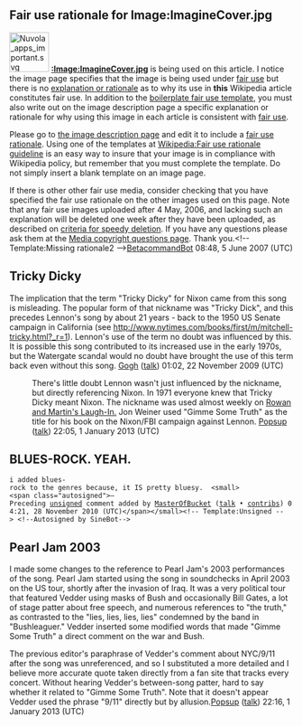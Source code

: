 <article id="11604879" title=Talk:Gimme Some Truth>
	<talkpage id="11604879" title="Talk:Gimme Some Truth">
{{WikiProject The Beatles|class=Start|importance=Low|song=yes}}

==Fair use rationale for Image:ImagineCover.jpg==
[[Image:Nuvola apps important.svg|70px|left]]
'''[[:Image:ImagineCover.jpg]]''' is being used on this article. I notice the image page specifies that the image is being used under [[Wikipedia:Fair use|fair use]] but there is no [[Wikipedia:Fair use rationale guideline|explanation or rationale]] as to why its use in '''this''' Wikipedia article constitutes fair use. In addition to the [[Wikipedia:Image copyright tags/Fair use|boilerplate fair use template]], you must also write out on the image description page a specific explanation or rationale for why using this image in each article is consistent with [[WP:FU|fair use]].

Please go to [[:Image:ImagineCover.jpg|the image description page]] and edit it to include a [[Wikipedia:Fair use rationale guideline |fair use rationale]]. Using one of the templates at [[Wikipedia:Fair use rationale guideline]] is an easy way to insure that your image is in compliance with Wikipedia policy, but remember that you must complete the template. Do not simply insert a blank template on an image page.

If there is other other fair use media, consider checking that you have specified the fair use rationale on the other images used on this page.  Note that any fair use images uploaded after 4 May, 2006, and lacking such an explanation will be deleted one week after they have been uploaded, as described on [[Wikipedia:Criteria for speedy deletion#Images.2FMedia|criteria for speedy deletion]]. If you have any questions please ask them at the [[Wikipedia:Media copyright questions|Media copyright questions page]]. Thank you.&lt;!-- Template:Missing rationale2 --&gt;[[User:BetacommandBot|BetacommandBot]] 08:48, 5 June 2007 (UTC)


==Tricky Dicky==
The implication that the term &quot;Tricky Dicky&quot; for Nixon came from this song is misleading. The popular form of that nickname was &quot;Tricky Dick&quot;, and this precedes Lennon's song by about 21 years - back to the 1950 US Senate campaign in California (see http://www.nytimes.com/books/first/m/mitchell-tricky.html?_r=1). Lennon's use of the term no doubt was influenced by this. It is possible this song contributed to its increased use in the early 1970s, but the Watergate scandal would no doubt have brought the use of this term back even without this song. [[User:Gogh|Gogh]] ([[User talk:Gogh|talk]]) 01:02, 22 November 2009 (UTC)
:There's little doubt Lennon wasn't just influenced by the nickname, but directly referencing Nixon. In 1971 everyone knew that Tricky Dicky meant Nixon. The nickname was used almost weekly on [[Rowan and Martin's Laugh-In.]] Jon Weiner used &quot;Gimme Some Truth&quot; as the title for his book on the Nixon/FBI campaign against Lennon. [[User:Popsup|Popsup]] ([[User talk:Popsup|talk]]) 22:05, 1 January 2013 (UTC)

== BLUES-ROCK. YEAH.  ==

 i added blues-rock to the genres because, it IS pretty bluesy.  &lt;small&gt;&lt;span class=&quot;autosigned&quot;&gt;—Preceding [[Wikipedia:Signatures|unsigned]] comment added by [[User:MasterOfBucket|MasterOfBucket]] ([[User talk:MasterOfBucket|talk]] • [[Special:Contributions/MasterOfBucket|contribs]]) 04:21, 28 November 2010 (UTC)&lt;/span&gt;&lt;/small&gt;&lt;!-- Template:Unsigned --&gt; &lt;!--Autosigned by SineBot--&gt;

==Pearl Jam 2003==
I made some changes to the reference to Pearl Jam's 2003 performances of the song. Pearl Jam started using the song in soundchecks in April 2003 on the US tour, shortly after the invasion of Iraq. It was a very political tour that featured Vedder using masks of Bush and occasionally Bill Gates, a lot of stage patter about free speech, and numerous references to &quot;the truth,&quot; as contrasted to the &quot;lies, lies, lies, lies&quot; condemned by the band in &quot;Bushleaguer.&quot; Vedder inserted some modified words that made &quot;Gimme Some Truth&quot; a direct comment on the war and Bush.

The previous editor's paraphrase of Vedder's comment about NYC/9/11 after the song was unreferenced, and so I substituted a more detailed and I believe more accurate quote taken directly from a fan site that tracks every concert. Without hearing Vedder's between-song patter, hard to say whether it related to &quot;Gimme Some Truth&quot;. Note that it doesn't appear Vedder used the phrase &quot;9/11&quot; directly but by allusion.[[User:Popsup|Popsup]] ([[User talk:Popsup|talk]]) 22:16, 1 January 2013 (UTC)
	</talkpage>
</article>